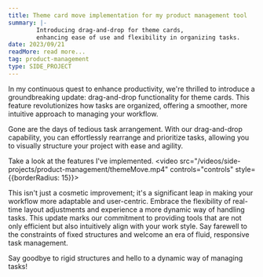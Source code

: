 ```yaml
---
title: Theme card move implementation for my product management tool
summary: |-
        Introducing drag-and-drop for theme cards,
        enhancing ease of use and flexibility in organizing tasks.
date: 2023/09/21
readMore: read more...
tag: product-management
type: SIDE_PROJECT
---
```


In my continuous quest to enhance productivity,
we're thrilled to introduce a groundbreaking update:
drag-and-drop functionality for theme cards.
This feature revolutionizes how tasks are organized,
offering a smoother, more intuitive approach to managing your workflow.

Gone are the days of tedious task arrangement.
With our drag-and-drop capability, you can effortlessly
rearrange and prioritize tasks, allowing you to visually
structure your project with ease and agility.

Take a look at the features I've implemented.
<video src="/videos/side-projects/product-management/themeMove.mp4"
       controls="controls" style={{borderRadius: 15}}>
</video>

This isn't just a cosmetic improvement;
it's a significant leap in making your workflow
more adaptable and user-centric. Embrace the
flexibility of real-time layout adjustments
and experience a more dynamic way of handling tasks.
This update marks our commitment to providing tools
that are not only efficient but also intuitively
align with your work style. Say farewell to the constraints
of fixed structures and welcome an era of fluid, responsive task management.

Say goodbye to rigid structures and hello to a dynamic way of managing tasks!



